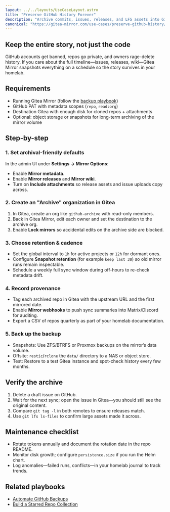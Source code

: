 ```yaml
---
layout: ../../layouts/UseCaseLayout.astro
title: "Preserve GitHub History Forever"
description: "Archive commits, issues, releases, and LFS assets into Gitea so hobby projects survive account removals or repo deletions."
canonical: "https://gitea-mirror.com/use-cases/preserve-github-history/"
---
```


## Keep the entire story, not just the code

GitHub accounts get banned, repos go private, and owners rage-delete history. If you care about the full timeline—issues, releases, wiki—Gitea Mirror snapshots everything on a schedule so the story survives in your homelab.

## Requirements

- Running Gitea Mirror (follow the [backup playbook](../backup-github-repositories/))
- GitHub PAT with metadata scopes (`repo`, `read:org`)
- Destination Gitea with enough disk for cloned repos + attachments
- Optional: object storage or snapshots for long-term archiving of the mirror volume

## Step-by-step

### 1. Set archival-friendly defaults

In the admin UI under **Settings → Mirror Options**:

- Enable **Mirror metadata**.
- Enable **Mirror releases** and **Mirror wiki**.
- Turn on **Include attachments** so release assets and issue uploads copy across.

### 2. Create an "Archive" organization in Gitea

1. In Gitea, create an org like `github-archive` with read-only members.
2. Back in Gitea Mirror, edit each owner and set the destination to the archive org.
3. Enable **Lock mirrors** so accidental edits on the archive side are blocked.

### 3. Choose retention & cadence

- Set the global interval to `1h` for active projects or `12h` for dormant ones.
- Configure **Snapshot retention** (for example `keep last 30`) so old mirror runs remain inspectable.
- Schedule a weekly full sync window during off-hours to re-check metadata drift.

### 4. Record provenance

- Tag each archived repo in Gitea with the upstream URL and the first mirrored date.
- Enable **Mirror webhooks** to push sync summaries into Matrix/Discord for auditing.
- Export a CSV of repos quarterly as part of your homelab documentation.

### 5. Back up the backup

- Snapshots: Use ZFS/BTRFS or Proxmox backups on the mirror’s data volume.
- Offsite: `restic`/`rclone` the `data/` directory to a NAS or object store.
- Test: Restore to a test Gitea instance and spot-check history every few months.

## Verify the archive

1. Delete a draft issue on GitHub.
2. Wait for the next sync; open the issue in Gitea—you should still see the original content.
3. Compare `git tag -l` in both remotes to ensure releases match.
4. Use `git lfs ls-files` to confirm large assets made it across.

## Maintenance checklist

- Rotate tokens annually and document the rotation date in the repo README.
- Monitor disk growth; configure `persistence.size` if you run the Helm chart.
- Log anomalies—failed runs, conflicts—in your homelab journal to track trends.

## Related playbooks

- [Automate GitHub Backups](../github-backup-automation/)
- [Build a Starred Repo Collection](../starred-repos-collection/)
